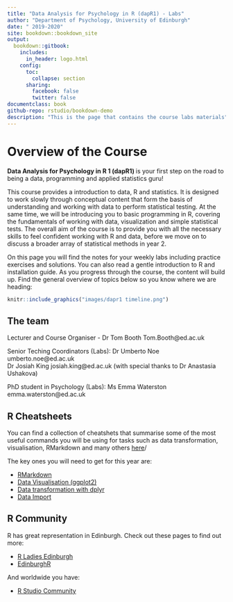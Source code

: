 ```yaml
--- 
title: "Data Analysis for Psychology in R (dapR1) - Labs"
author: "Department of Psychology, University of Edinburgh"
date: " 2019-2020"
site: bookdown::bookdown_site
output: 
  bookdown::gitbook:
    includes:
      in_header: logo.html
    config:
      toc:
        collapse: section
      sharing:
        facebook: false
        twitter: false
documentclass: book
github-repo: rstudio/bookdown-demo
description: "This is the page that contains the course labs materials"
---
```



# Overview of the Course{-}

**Data Analysis for Psychology in R 1 (dapR1) **is your first step on the road to being a data, programming and applied statistics guru! 

This course provides a introduction to data, R and statistics. It is designed to work slowly through conceptual content that form the basis of understanding and working with data to perform statistical testing. At the same time, we will be introducing you to basic programming in R, covering the fundamentals of working with data, visualization and simple statistical tests. The overall aim of the course is to provide you with all the necessary skills to feel confident working with R and data, before we move on to discuss a broader array of statistical methods in year 2.

On this page you will find the notes for your weekly labs including practice exercises and solutions. You can also read a gentle introduction to R and installation guide. As you progress through the course, the content will build up. Find the general overview of topics below so you know where we are heading:

```r
knitr::include_graphics("images/dapr1 timeline.png")
```


## The team{-}

Lecturer and Course Organiser - Dr Tom Booth Tom.Booth@ed.ac.uk 

Senior Teching Coordinators (Labs): 
Dr Umberto Noe umberto.noe@ed.ac.uk  
Dr Josiah King josiah.king@ed.ac.uk
(with special thanks to Dr Anastasia Ushakova)

PhD student in Psychology (Labs): Ms Emma Waterston emma.waterston@ed.ac.uk  



## R Cheatsheets{-}
You can find a collection of cheatshets that summarise some of the most useful commands you will be using for tasks such as data transformation, visualisation, RMarkdown and many others [here](https://www.rstudio.com/resources/cheatsheets/)/

The key ones you will need to get for this year are:

- [RMarkdown](https://github.com/rstudio/cheatsheets/raw/master/rmarkdown-2.0.pdf)
- [Data Visualisation (ggplot2)](https://github.com/rstudio/cheatsheets/raw/master/data-visualization-2.1.pdf)
- [Data transformation with dplyr](https://github.com/rstudio/cheatsheets/raw/master/data-transformation.pdf)
- [Data Import](https://github.com/rstudio/cheatsheets/raw/master/data-import.pdf)


## R Community{-}
R has great representation in Edinburgh. Check out these pages to find out more:

- [R Ladies Edinburgh](https://www.meetup.com/rladies-edinburgh/)
- [EdinburghR](http://edinbr.org)

And worldwide you have:

- [R Studio Community](https://community.rstudio.com)


